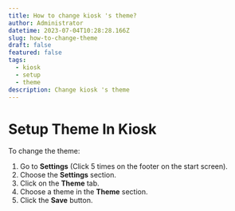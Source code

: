 ```yaml
---
title: How to change kiosk 's theme?
author: Administrator
datetime: 2023-07-04T10:28:28.166Z
slug: how-to-change-theme
draft: false
featured: false
tags:
  - kiosk
  - setup
  - theme
description: Change kiosk 's theme
---
```



# Setup Theme In Kiosk

To change the theme:

1. Go to **Settings** (Click 5 times on the footer on the start screen).
2. Choose the **Settings** section.
3. Click on the **Theme** tab.
4. Choose a theme in the **Theme** section.
5. Click the **Save** button.


<img src="/assets/setup-kiosk/46d6f3aaf2d19bc20b5f785247bf4ef6.gif" alt="" />

